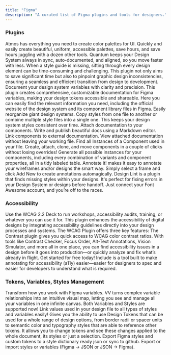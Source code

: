 ```yaml
---
title: "Figma"
description: "A curated list of Figma plugins and tools for designers."
---
```


### Plugins

<CardGroup cols={2}>
  <Card title="Atmos" href="https://atmos.style/">
    Atmos has everything you need to create color palettes for UI. Quickly and easily create beautiful, uniform, accessible palettes, save hours, and save hours juggling with a dozen other tools.
  </Card>
  <Card title="Quantum" href="#">
    Quantum keeps your Design System always in sync, auto-documented, and aligned, so you move faster with less.
  </Card>
  <Card title="Auto Style Sheet" href="#">
    When a style guide is missing, sifting through every design element can be time-consuming and challenging. This plugin not only aims to save significant time but also to pinpoint graphic design inconsistencies, ensuring a seamless and efficient transition from design to development.
  </Card>
  <Card title="Variables Documentation" href="#">
    Document your design system variables with clarity and precision. This plugin creates comprehensive, customizable documentation for Figma variables, making your design tokens accessible and shareable.
  </Card>
  <Card title="Design System Hub" href="#">
    Here you can easily find the relevant information you need, including the official website of the design system and its component library files in Figma.
  </Card>
  <Card title="Design System Organizer" href="#">
    Easily reorganize giant design systems. Copy styles from one file to another or combine multiple style files into a single one. This keeps your design system styles consistent over time.
  </Card>
  <Card title="Gist" href="#">
    Attach documentation to your components. Write and publish beautiful docs using a Markdown editor. Link components to external documentation. View attached documentation without leaving your working file.
  </Card>
  <Card title="Instance Finder" href="#">
    Find all Instances of a Component used in your file.
  </Card>
  <Card title="Master" href="#">
    Create, attach, clone, and move components in a couple of clicks without losing overrides!
  </Card>
  <Card title="Propstar" href="#">
    Generate all possible instances for your components, including every combination of variants and component properties, all in a tidy labeled table.
  </Card>
  <Card title="Annotate it!" href="#">
    Annotate it! makes it easy to annotate your wireframes and/or designs the smart way. Simply select a frame and click Add New to create annotations automagically.
  </Card>
  <Card title="Design lint" href="#">
    Design Lint is a plugin that finds missing styles within your designs. It's perfect for fixing errors in your Design System or designs before handoff.
  </Card>
  <Card title="Font Awesome" href="#">
    Just connect your Font Awesome account, and you’re off to the races.
  </Card>
</CardGroup>

### Accessibility

<CardGroup cols={2}>
  <Card title="WCAG 2.2 Card Deck" href="#">
    Use the WCAG 2.2 Deck to run workshops, accessibility audits, training, or whatever you can use it for.
  </Card>
  <Card title="WCAG Plugin" href="#">
    This plugin enhances the accessibility of digital designs by integrating accessibility guidelines directly into your design processes and systems. The WCAG Plugin offers three key features:
  </Card>
  <Card title="Contrast" href="https://usecontrast.com/">
    The Contrast plugin gives you quick access to WCAG color contrast ratios.
  </Card>
  <Card title="Stark" href="#">
    With tools like Contrast Checker, Focus Order, Alt-Text Annotations, Vision Simulator, and more all in one place, you can find accessibility issues in a design before it goes into production—or quickly analyze and fix what’s already in flight. Get started for free today!
  </Card>
  <Card title="Include – Accessibility Annotations by ebay" href="#">
    Include is a tool built to make annotating for accessibility (a11y) easier—easier for designers to spec and easier for developers to understand what is required.
  </Card>
</CardGroup>

### Tokens, Variables, Styles Management

<CardGroup cols={2}>
  <Card title="Variable Visualizer" href="#">
    Transform how you work with Figma variables. VV turns complex variable relationships into an intuitive visual map, letting you see and manage all your variables in one infinite canvas.
  </Card>
  <Card title="Styles & Variables Organizer" href="#">
    Both Variables and Styles are supported now! Link values used in your design file to all types of styles and variables easily!
  </Card>
  <Card title="Tokens Studio" href="#">
    Gives you the ability to use Design Tokens that can be used for a whole range of design options, from border radii or spacer units to semantic color and typography styles that are able to reference other tokens. It allows you to change tokens and see these changes applied to the whole document, its styles or just a selection.
  </Card>
  <Card title="Design Tokens" href="#">
    Export Figma styles and custom tokens to a style dictionary ready json or sync to github.
  </Card>
  <Card title="Design Tokens Manager" href="#">
    Export or import styles or variables (Figma → JSON or JSON → Figma).
  </Card>
</CardGroup> 